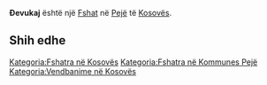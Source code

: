 {{Fshat në Kosovës
 | Emri                = Ðevukaj
| srp_N_name = Ðevukaj
| srp_N_FULL_NAME_RO = Ðevukaj
| srp_N_FULL_NAME_ND_RO = Devukaj
| srp_N_SORT_NAME_RG = DEVUKAJ
| srp_N_FULL_NAME_RG = Ðevukaj
| srp_N_FULL_NAME_ND_RG = Devukaj
| srp_V_name = Kućište
| srp_V_FULL_NAME_RO = Kućište
| srp_V_FULL_NAME_ND_RO = Kuciste
| srp_V_SORT_NAME_RG = KUCISTE
| srp_V_FULL_NAME_RG = Kućište
| srp_V_FULL_NAME_ND_RG = Kuciste
| std_V_name = Deinikaj
| std_V_FULL_NAME_RO = Deinikaj
| std_V_FULL_NAME_ND_RO = Deinikaj
| std_V_SORT_NAME_RG = DEINIKAJ
| std_V_FULL_NAME_RG = Deinikaj
| std_V_FULL_NAME_ND_RG = Deinikaj

 | Emri (Rasa dhanore) = 
 | Figura              = 
 | Shteti              = Kosovo
 | Komuna              = Pejë
 | Kodi postar         = 
 | Sipërfaqja          = 

 | Popullsia           = 

 | Regj. i popullsisë  = 
 | Dend. e popullsisë  = 
 | Faqja zyrtare       = 
 <!--- Koordinatat ----> 
 | Gjerësia            = 42.691944
 | Gjatësia            = 20.072778
 | Lartësia            = 
}}
'''Ðevukaj''' është një [[Fshat]] në [[Pejë]] të [[Kosovës]].

<!-- == Gjeografia == -->
<!-- == Historia == -->
<!-- == Demografia == -->
== Shih edhe ==
{{Komuna Pejë}}
{{Kosovo-Administrata-Cung}}

[[Kategoria:Fshatra në Kosovës]]
[[Kategoria:Fshatra në Kommunes Pejë]]
[[Kategoria:Vendbanime në Kosovës]]